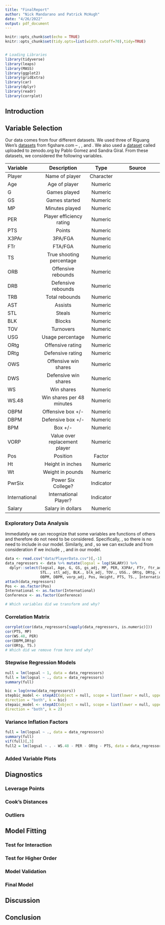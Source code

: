 ```yaml
---
title: "FinalReport"
author: "Nick Mandarano and Patrick McHugh"
date: "4/26/2022"
output: pdf_document
---
```


```r
knitr::opts_chunk$set(echo = TRUE)
knitr::opts_chunk$set(tidy.opts=list(width.cutoff=70),tidy=TRUE)


# Loading Libraries
library(tidyverse)
library(leaps)
library(MASS)
library(ggplot2)
library(gridExtra)
library(car)
library(dplyr)
library(readr)
library(corrplot)
```

## Introduction

## Variable Selection

Our data comes from four different datasets. We used three of Riguang Wen's [datasets](https://figshare.com/articles/dataset/NBA_data/5414170) from figshare.com -- \texttt{players cv}, \texttt{players salary}, and \texttt{players stat}. We also used a [dataset](https://zenodo.org/record/3750329#.YkT6YW7MJAe) called \texttt{NBA RS 2020-1950 Stats} uploaded to zenodo.org by Pablo Gomez and Sandra Giral. From these datasets, we considered the following variables.

| Variable      | Description               | Type          | Source                  |
|:--------------|:-------------------------:|:-------------:|:-----------------------:|
| Player        | Name of player            | Character     | \texttt{players stat}   |
| Age           | Age of player             | Numeric       | \texttt{players stat}   |
| G             | Games played              | Numeric       | \texttt{players stat}   |
| GS            | Games started             | Numeric       | \texttt{players stat}   |
| MP            | Minutes played            | Numeric       | \texttt{players stat}   |
| PER           | Player efficiency rating  | Numeric       | \texttt{players stat}   |
| PTS           | Points                    | Numeric       | \texttt{NBA RS 2020-1950 Stats} |
| X3PAr         | 3PA/FGA                   | Numeric       | \texttt{players stat}   |
| FTr           | FTA/FGA                   | Numeric       | \texttt{players stat}   |
| TS            | True shooting percentage  | Numeric       | \texttt{NBA RS 2020-1950 Stats} |
| ORB           | Offensive rebounds        | Numeric       | \texttt{players stat}   |
| DRB           | Defensive rebounds        | Numeric       | \texttt{players stat}   |
| TRB           | Total rebounds            | Numeric       | \texttt{players stat}   |
| AST           | Assists                   | Numeric       | \texttt{players stat}   |
| STL           | Steals                    | Numeric       | \texttt{players stat}   |
| BLK           | Blocks                    | Numeric       | \texttt{players stat}   |
| TOV           | Turnovers                 | Numeric       | \texttt{players stat}   |
| USG           | Usage percentage          | Numeric       | \texttt{players stat}   |
| ORtg          | Offensive rating          | Numeric       | \texttt{players stat}   |
| DRtg          | Defensive rating          | Numeric       | \texttt{players stat}   |
| OWS           | Offensive win shares      | Numeric       | \texttt{players stat}   |
| DWS           | Defensive win shares      | Numeric       | \texttt{players stat}   |
| WS            | Win shares                | Numeric       | \texttt{players stat}   |
| WS.48         | Win shares per 48 minutes | Numeric       | \texttt{players stat}   |
| OBPM          | Offensive box +/-         | Numeric       | \texttt{players stat}   |
| DBPM          | Defensive box +/-         | Numeric       | \texttt{players stat}   |
| BPM           | Box +/-                   | Numeric       | \texttt{players stat}   |
| VORP          | Value over replacement player | Numeric   | \texttt{players stat}   |
| Pos           | Position                  | Factor        | \texttt{players salary} |
| Ht            | Height in inches          | Numeric       | \texttt{players salary} |
| Wt            | Weight in pounds          | Numeric       | \texttt{players salary} |
| PwrSix        | Power Six College?        | Indicator     | \texttt{players cv}     |
| International | International Player?     | Indicator     | \texttt{players cv}     |
| Salary        | Salary in dollars         | Numeric       | \texttt{players salary} |

### Exploratory Data Analysis

Immediately we can recognize that some variables are functions of others and therefore do not need to be considered. Specifically, \texttt{BPM = OBPM + DBPM}, so there is no need to include \texttt{BPM} in our model. Similarly, \texttt{WS = OWS + DWS} and \texttt{TRB = ORB + DRB}, so we can exclude \texttt{WS} and \texttt{TRB} from consideration if we include \texttt{OWS}, \texttt{DWS}, \texttt{ORB} and \texttt{DRB} in our model. 

```r
data <- read.csv("data/PlayerData.csv")[,-1]
data_regressors <- data %>% mutate(logsal = log(SALARY)) %>% 
  dplyr::select(logsal, Age, G, GS, gs_adj, MP, PER, X3PAr, FTr, ftr_adj, orb_adj, DRB., AST.,
                STL., stl_adj, BLK., blk_adj, TOV., USG., ORtg, DRtg, ows_adj, dws_adj, WS.48,
                OBPM, DBPM, vorp_adj, Pos, Height, PTS, TS., International, Conference)
attach(data_regressors)
Pos <- as.factor(Pos)
International <- as.factor(International)
Conference <- as.factor(Conference)

# Which variables did we transform and why?
```

### Correlation Matrix
```r
corrplot(cor(data_regressors[sapply(data_regressors, is.numeric)]))
cor(PTS, MP)
cor(WS.48, PER)
cor(DBPM,DRtg)
cor(ORtg, TS.)
# Which did we remove from here and why?
```

### Stepwise Regression Models
```r

null = lm(logsal ~ 1, data = data_regressors)
full = lm(logsal ~ ., data = data_regressors)
summary(full)

bic = log(nrow(data_regressors))
stepbic_model <- stepAIC(object = null, scope = list(lower = null, upper = full),
direction = "both", k = bic)
stepaic_model <- stepAIC(object = null, scope = list(lower = null, upper = full),
direction = "both", k = 2)
```

### Variance Inflation Factors
```r
full = lm(logsal ~ ., data = data_regressors)
summary(full)
vif(full)[,3]
full2 = lm(logsal ~ . - WS.48 - PER - ORtg - PTS, data = data_regressors) # Sequentially removed highest VIF until next iteration lowered both Adj R2 and Mult R2
```

### Added Variable Plots

## Diagnostics

### Leverage Points

### Cook's Distances

### Outliers

## Model Fitting

### Test for Interaction

### Test for Higher Order

### Model Validation

### Final Model

## Discussion

## Conclusion
